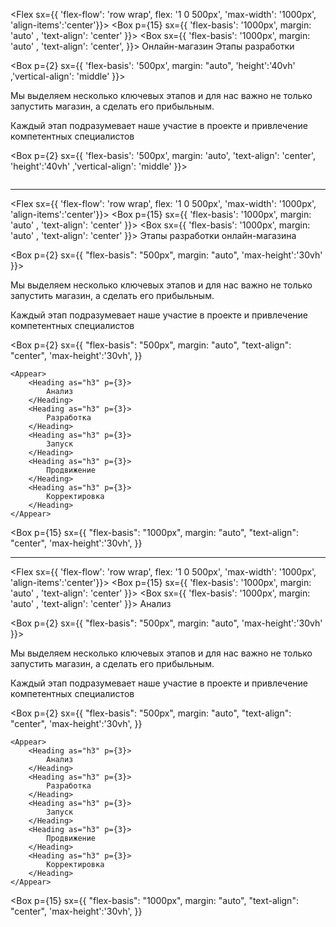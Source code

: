 
<Flex sx={{ 'flex-flow': 'row wrap',   flex: '1 0 500px', 'max-width': '1000px', 'align-items':'center'}}>
<Box p={15} sx={{ 'flex-basis': '1000px', margin: 'auto' ,  'text-align': 'center'  }}>
</Box>
<Box sx={{ 'flex-basis': '1000px', margin: 'auto' ,  'text-align': 'center',   }}>
<Heading p={2} as='h6' >
Онлайн-магазин
</Heading>
<Heading as='h2' >
Этапы разработки
</Heading>
</Box>

<Box p={2} sx={{ 'flex-basis': '500px', margin: "auto", 'height':'40vh' ,'vertical-align': 'middle' }}>
	<Text><p>Мы выделяем несколько ключевых этапов и для нас важно не только запустить
			магазин, а сделать его прибыльным.</p>
		<p>	Каждый этап подразумевает наше участие в проекте и привлечение
			компетентных специалистов</p>
	</Text>
</Box>

<Box p={2} sx={{ 'flex-basis': '500px', margin: 'auto', 'text-align': 'center', 'height':'40vh' ,'vertical-align': 'middle' }}>

<Image src="../src/images/stages grow.jpg" alt=""/>

</Box>
<Box p={15} sx={{ 'flex-basis': '1000px', margin: 'auto' ,  'text-align': 'center','height':'10vh'  }}></Box>

</Flex>

---

<Flex sx={{ 'flex-flow': 'row wrap',   flex: '1 0 500px', 'max-width': '1000px', 'align-items':'center'}}>
<Box p={15} sx={{ 'flex-basis': '1000px', margin: 'auto' ,  'text-align': 'center'  }}>
</Box>
<Box sx={{ 'flex-basis': '1000px', margin: 'auto' ,  'text-align': 'center'  }}>
<Heading as='h2' >
Этапы разработки онлайн-магазина
</Heading>
</Box>

<Box p={2} sx={{ "flex-basis": "500px", margin: "auto", 'max-height':'30vh' }}>
	<Text><p>Мы выделяем несколько ключевых этапов и для нас важно не только запустить
			магазин, а сделать его прибыльным.</p>
		<p>	Каждый этап подразумевает наше участие в проекте и привлечение
			компетентных специалистов</p>
	</Text>
</Box>

<Box
	p={2}
	sx={{
		"flex-basis": "500px",
		margin: "auto",
		"text-align": "center",
		'max-height':'30vh',
	}}
>
	<Appear>
		<Heading as="h3" p={3}>
			Анализ
		</Heading>
		<Heading as="h3" p={3}>
			Разработка
		</Heading>
		<Heading as="h3" p={3}>
			Запуск
		</Heading>
		<Heading as="h3" p={3}>
			Продвижение
		</Heading>
		<Heading as="h3" p={3}>
			Корректировка
		</Heading>
	</Appear>
</Box>

<Box
	p={15}
	sx={{
		"flex-basis": "1000px",
		margin: "auto",
		"text-align": "center",
		'max-height':'30vh',
	}}
></Box>

</Flex>

---

<Flex sx={{ 'flex-flow': 'row wrap',   flex: '1 0 500px', 'max-width': '1000px', 'align-items':'center'}}>
<Box p={15} sx={{ 'flex-basis': '1000px', margin: 'auto' ,  'text-align': 'center'  }}>
</Box>
<Box sx={{ 'flex-basis': '1000px', margin: 'auto' ,  'text-align': 'center'  }}>
<Heading as='h2' >
Анализ </Heading>
</Box>

<Box p={2} sx={{ "flex-basis": "500px", margin: "auto", 'max-height':'30vh' }}>
	<Text><p>Мы выделяем несколько ключевых этапов и для нас важно не только запустить
			магазин, а сделать его прибыльным.</p>
		<p>	Каждый этап подразумевает наше участие в проекте и привлечение
			компетентных специалистов</p>
	</Text>
</Box>

<Box
	p={2}
	sx={{
		"flex-basis": "500px",
		margin: "auto",
		"text-align": "center",
		'max-height':'30vh',
	}}
>
	<Appear>
		<Heading as="h3" p={3}>
			Анализ
		</Heading>
		<Heading as="h3" p={3}>
			Разработка
		</Heading>
		<Heading as="h3" p={3}>
			Запуск
		</Heading>
		<Heading as="h3" p={3}>
			Продвижение
		</Heading>
		<Heading as="h3" p={3}>
			Корректировка
		</Heading>
	</Appear>
</Box>

<Box
	p={15}
	sx={{
		"flex-basis": "1000px",
		margin: "auto",
		"text-align": "center",
		'max-height':'30vh',
	}}
></Box>

</Flex>
